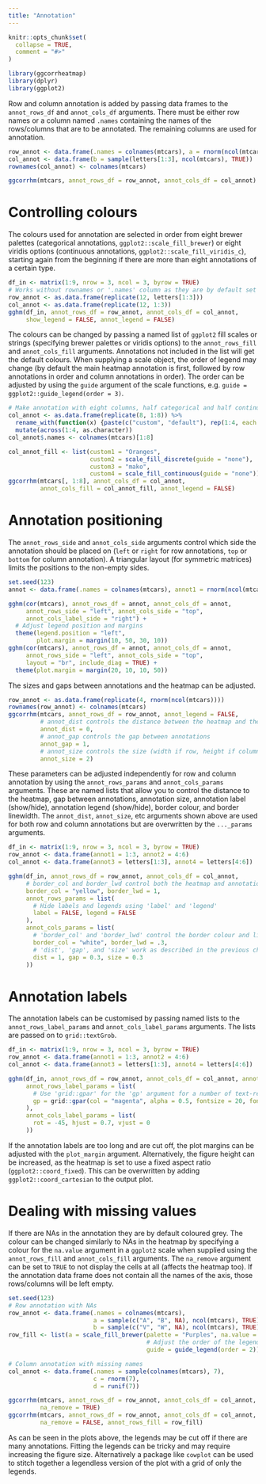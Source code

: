 ```yaml
---
title: "Annotation"
---
```


```r
knitr::opts_chunk$set(
  collapse = TRUE,
  comment = "#>"
)
```

```r
library(ggcorrheatmap)
library(dplyr)
library(ggplot2)
```

Row and column annotation is added by passing data frames to the `annot_rows_df` and `annot_cols_df` arguments. There must be either row names or a column named `.names` containing the names of the rows/columns that are to be annotated. The remaining columns are used for annotation.

```r
row_annot <- data.frame(.names = colnames(mtcars), a = rnorm(ncol(mtcars)))
col_annot <- data.frame(b = sample(letters[1:3], ncol(mtcars), TRUE))
rownames(col_annot) <- colnames(mtcars)

ggcorrhm(mtcars, annot_rows_df = row_annot, annot_cols_df = col_annot)
```

# Controlling colours

The colours used for annotation are selected in order from eight brewer palettes (categorical annotations, `ggplot2::scale_fill_brewer`) or eight viridis options (continuous annotations, `ggplot2::scale_fill_viridis_c`), starting again from the beginning if there are more than eight annotations of a certain type. 

```r
df_in <- matrix(1:9, nrow = 3, ncol = 3, byrow = TRUE)
# Works without rownames or '.names' column as they are by default set to the same numbers here
row_annot <- as.data.frame(replicate(12, letters[1:3]))
col_annot <- as.data.frame(replicate(12, 1:3))
gghm(df_in, annot_rows_df = row_annot, annot_cols_df = col_annot,
     show_legend = FALSE, annot_legend = FALSE)
```

The colours can be changed by passing a named list of `ggplot2` fill scales or strings (specifying brewer palettes or viridis options) to the `annot_rows_fill` and `annot_cols_fill` arguments. Annotations not included in the list will get the default colours. When supplying a scale object, the order of legend may change (by default the main heatmap annotation is first, followed by row annotations in order and column annotations in order). The order can be adjusted by using the `guide` argument of the scale functions, e.g. `guide = ggplot2::guide_legend(order = 3)`.

```r
# Make annotation with eight columns, half categorical and half continuous
col_annot <- as.data.frame(replicate(8, 1:8)) %>%
  rename_with(function(x) {paste(c("custom", "default"), rep(1:4, each = 2), sep = "")}) %>%
  mutate(across(1:4, as.character))
col_annot$.names <- colnames(mtcars)[1:8]

col_annot_fill <- list(custom1 = "Oranges",
                       custom2 = scale_fill_discrete(guide = "none"),
                       custom3 = "mako",
                       custom4 = scale_fill_continuous(guide = "none"))
ggcorrhm(mtcars[, 1:8], annot_cols_df = col_annot,
         annot_cols_fill = col_annot_fill, annot_legend = FALSE)
```

# Annotation positioning

The `annot_rows_side` and `annot_cols_side` arguments control which side the annotation should be placed on (`left` or `right` for row annotations, `top` or `bottom` for column annotation). A triangular layout (for symmetric matrices) limits the positions to the non-empty sides.

```r
set.seed(123)
annot <- data.frame(.names = colnames(mtcars), annot1 = rnorm(ncol(mtcars)))

gghm(cor(mtcars), annot_rows_df = annot, annot_cols_df = annot,
     annot_rows_side = "left", annot_cols_side = "top",
     annot_cols_label_side = "right") +
  # Adjust legend position and margins
  theme(legend.position = "left",
        plot.margin = margin(10, 50, 30, 10))
gghm(cor(mtcars), annot_rows_df = annot, annot_cols_df = annot,
     annot_rows_side = "left", annot_cols_side = "top",
     layout = "br", include_diag = TRUE) +
  theme(plot.margin = margin(20, 10, 10, 50))
```

The sizes and gaps between annotations and the heatmap can be adjusted.

```r
row_annot <- as.data.frame(replicate(4, rnorm(ncol(mtcars))))
rownames(row_annot) <- colnames(mtcars)
ggcorrhm(mtcars, annot_rows_df = row_annot, annot_legend = FALSE,
         # annot_dist controls the distance between the heatmap and the annotation
         annot_dist = 0,
         # annot_gap controls the gap between annotations
         annot_gap = 1,
         # annot_size controls the size (width if row, height if column) of the annotations
         annot_size = 2)
```

These parameters can be adjusted independently for row and column annotation by using the `annot_rows_params` and `annot_cols_params` arguments. These are named lists that allow you to control the distance to the heatmap, gap between annotations, annotation size, annotation label (show/hide), annotation legend (show/hide), border colour, and border linewidth. The `annot_dist`, `annot_size`, etc arguments shown above are used for both row and column annotations but are overwritten by the `..._params` arguments.

```r
df_in <- matrix(1:9, nrow = 3, ncol = 3, byrow = TRUE)
row_annot <- data.frame(annot1 = 1:3, annot2 = 4:6)
col_annot <- data.frame(annot3 = letters[1:3], annot4 = letters[4:6])

gghm(df_in, annot_rows_df = row_annot, annot_cols_df = col_annot,
     # border_col and border_lwd control both the heatmap and annotations
     border_col = "yellow", border_lwd = 1,
     annot_rows_params = list(
       # Hide labels and legends using 'label' and 'legend'
       label = FALSE, legend = FALSE
     ),
     annot_cols_params = list(
       # 'border_col' and 'border_lwd' control the border colour and linewidth
       border_col = "white", border_lwd = .3,
       # 'dist', 'gap', and 'size' work as described in the previous chunk
       dist = 1, gap = 0.3, size = 0.3
     ))
```

# Annotation labels

The annotation labels can be customised by passing named lists to the `annot_rows_label_params` and `annot_cols_label_params` arguments. The lists are passed on to `grid::textGrob`.

```r
df_in <- matrix(1:9, nrow = 3, ncol = 3, byrow = TRUE)
row_annot <- data.frame(annot1 = 1:3, annot2 = 4:6)
col_annot <- data.frame(annot3 = letters[1:3], annot4 = letters[4:6])

gghm(df_in, annot_rows_df = row_annot, annot_cols_df = col_annot, annot_legend = FALSE,
     annot_rows_label_params = list(
       # Use 'grid::gpar' for the 'gp' argument for a number of text-related parameters
       gp = grid::gpar(col = "magenta", alpha = 0.5, fontsize = 20, fontface = "bold")
     ),
     annot_cols_label_params = list(
       rot = -45, hjust = 0.7, vjust = 0
     ))
```

If the annotation labels are too long and are cut off, the plot margins can be adjusted with the `plot_margin` argument. Alternatively, the figure height can be increased, as the heatmap is set to use a fixed aspect ratio (`ggplot2::coord_fixed`). This can be overwritten by adding `ggplot2::coord_cartesian` to the output plot.

# Dealing with missing values

If there are NAs in the annotation they are by default coloured grey. The colour can be changed similarly to NAs in the heatmap by specifying a colour for the `na.value` argument in a `ggplot2` scale when supplied using the `annot_rows_fill` and `annot_cols_fill` arguments. The `na_remove` argument can be set to `TRUE` to not display the cells at all (affects the heatmap too). If the annotation data frame does not contain all the names of the axis, those rows/columns will be left empty. 

```r
set.seed(123)
# Row annotation with NAs
row_annot <- data.frame(.names = colnames(mtcars),
                        a = sample(c("A", "B", NA), ncol(mtcars), TRUE),
                        b = sample(c("V", "W", NA), ncol(mtcars), TRUE))
row_fill <- list(a = scale_fill_brewer(palette = "Purples", na.value = "green",
                                       # Adjust the order of the legend
                                       guide = guide_legend(order = 2)))

# Column annotation with missing names
col_annot <- data.frame(.names = sample(colnames(mtcars), 7),
                        c = rnorm(7),
                        d = runif(7))

ggcorrhm(mtcars, annot_rows_df = row_annot, annot_cols_df = col_annot,
         na_remove = TRUE)
ggcorrhm(mtcars, annot_rows_df = row_annot, annot_cols_df = col_annot,
         na_remove = FALSE, annot_rows_fill = row_fill)
```

As can be seen in the plots above, the legends may be cut off if there are many annotations. Fitting the legends can be tricky and may require increasing the figure size. Alternatively a package like `cowplot` can be used to stitch together a legendless version of the plot with a grid of only the legends.
